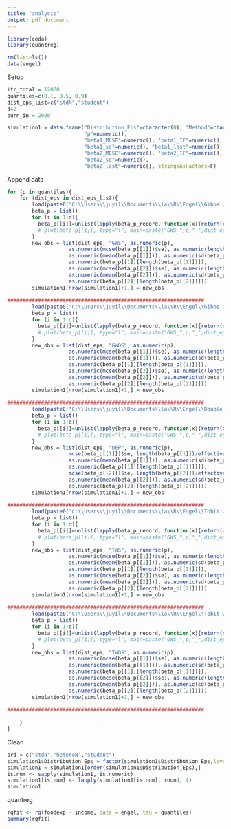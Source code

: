 ```yaml
---
title: "analysis"
output: pdf_document
---
```


```r
library(coda)
library(quantreg)

rm(list=ls())
data(engel)
```

Setup
```r
itr_total = 12000
quantiles=c(0.1, 0.5, 0.9)
dist_eps_list=c("stdN","student")
d=2
burn_in = 2000

simulation1 = data.frame("Distribution_Eps"=character(0), "Method"=character(0),
                         "p"=numeric(), 
                         "beta1_MCSE"=numeric(), "beta1_IF"=numeric(), "beta1_mu"=numeric(), 
                         "beta1_sd"=numeric(), "beta1_last"=numeric(),
                         "beta2_MCSE"=numeric(), "beta2_IF"=numeric(), "beta2_mu"=numeric(),
                         "beta2_sd"=numeric(),
                         "beta2_last"=numeric(), stringsAsFactors=F)

```

Append data
```r
for (p in quantiles){
    for (dist_eps in dist_eps_list){
        load(paste0("C:\\Users\\juyil\\Documents\\la\\R\\Engel\\Gibbs with Scale\\","GWS_",p,"_",dist_eps,"_betap.RData"))
        beta_p = list()
        for (i in 1:d){
          beta_p[[i]]=unlist(lapply(beta_p_record, function(x){return(x[i,])}))[(burn_in+1):itr_total]
          # plot(beta_p[[i]], type="l", main=paste("GWS_",p,"_",dist_eps,"_beta_",i), xlab="itr", ylab=paste("beta",i))
        }
        new_obs = list(dist_eps, "GWS", as.numeric(p), 
                    as.numeric(mcse(beta_p[[1]])$se), as.numeric(length(beta_p[[1]])/effectiveSize(beta_p[[1]])), 
                    as.numeric(mean(beta_p[[1]])), as.numeric(sd(beta_p[[1]])),
                    as.numeric(beta_p[[1]][length(beta_p[[1]])]),
                    as.numeric(mcse(beta_p[[2]])$se), as.numeric(length(beta_p[[2]])/effectiveSize(beta_p[[2]])),
                    as.numeric(mean(beta_p[[2]])), as.numeric(sd(beta_p[[2]])),
                    as.numeric(beta_p[[2]][length(beta_p[[2]])]))
        simulation1[nrow(simulation1)+1,] = new_obs
        
################################################################   
        load(paste0("C:\\Users\\juyil\\Documents\\la\\R\\Engel\\Gibbs without Scale\\","GWOS_",p,"_",dist_eps,"_betap.RData"))
        beta_p = list()
        for (i in 1:d){
          beta_p[[i]]=unlist(lapply(beta_p_record, function(x){return(x[i,])}))[(burn_in+1):itr_total]
          # plot(beta_p[[i]], type="l", main=paste("GWS_",p,"_",dist_eps,"_beta_",i), xlab="itr", ylab=paste("beta",i))
        }
        new_obs = list(dist_eps, "GWOS", as.numeric(p), 
                    as.numeric(mcse(beta_p[[1]])$se), as.numeric(length(beta_p[[1]])/effectiveSize(beta_p[[1]])), 
                    as.numeric(mean(beta_p[[1]])), as.numeric(sd(beta_p[[1]])),
                    as.numeric(beta_p[[1]][length(beta_p[[1]])]),
                    as.numeric(mcse(beta_p[[2]])$se), as.numeric(length(beta_p[[2]])/effectiveSize(beta_p[[2]])),
                    as.numeric(mean(beta_p[[2]])), as.numeric(sd(beta_p[[2]])),
                    as.numeric(beta_p[[2]][length(beta_p[[2]])]))
        simulation1[nrow(simulation1)+1,] = new_obs
        
################################################################
        load(paste0("C:\\Users\\juyil\\Documents\\la\\R\\Engel\\Double Exponential Prior\\","DEP_",p,"_",dist_eps,"_betap.RData"))
        beta_p = list()
        for (i in 1:d){
          beta_p[[i]]=unlist(lapply(beta_p_record, function(x){return(x[i,])}))[(burn_in+1):itr_total]
          # plot(beta_p[[i]], type="l", main=paste("GWS_",p,"_",dist_eps,"_beta_",i), xlab="itr", ylab=paste("beta",i))
        }
        new_obs = list(dist_eps, "DEP", as.numeric(p),
                    mcse(beta_p[[1]])$se, length(beta_p[[1]])/effectiveSize(beta_p[[1]]),
                    as.numeric(mean(beta_p[[1]])), as.numeric(sd(beta_p[[1]])),
                    as.numeric(beta_p[[1]][length(beta_p[[1]])]),
                    mcse(beta_p[[2]])$se, length(beta_p[[2]])/effectiveSize(beta_p[[2]]),
                    as.numeric(mean(beta_p[[2]])), as.numeric(sd(beta_p[[2]])),
                    as.numeric(beta_p[[2]][length(beta_p[[2]])]))
        simulation1[nrow(simulation1)+1,] = new_obs
        
################################################################
        load(paste0("C:\\Users\\juyil\\Documents\\la\\R\\Engel\\Tobit with Scale\\","TWS_",p,"_",dist_eps,"_betap.RData"))
        beta_p = list()
        for (i in 1:d){
          beta_p[[i]]=unlist(lapply(beta_p_record, function(x){return(x[i,])}))[(burn_in+1):itr_total]
          # plot(beta_p[[i]], type="l", main=paste("GWS_",p,"_",dist_eps,"_beta_",i), xlab="itr", ylab=paste("beta",i))
        }
        new_obs = list(dist_eps, "TWS", as.numeric(p), 
                    as.numeric(mcse(beta_p[[1]])$se), as.numeric(length(beta_p[[1]])/effectiveSize(beta_p[[1]])), 
                    as.numeric(mean(beta_p[[1]])), as.numeric(sd(beta_p[[1]])),
                    as.numeric(beta_p[[1]][length(beta_p[[1]])]),
                    as.numeric(mcse(beta_p[[2]])$se), as.numeric(length(beta_p[[2]])/effectiveSize(beta_p[[2]])),
                    as.numeric(mean(beta_p[[2]])), as.numeric(sd(beta_p[[2]])),
                    as.numeric(beta_p[[2]][length(beta_p[[2]])]))
        simulation1[nrow(simulation1)+1,] = new_obs
        
################################################################
        load(paste0("C:\\Users\\juyil\\Documents\\la\\R\\Engel\\Tobit without Scale\\","TWOS_",p,"_",dist_eps,"_betap.RData"))
        beta_p = list()
        for (i in 1:d){
          beta_p[[i]]=unlist(lapply(beta_p_record, function(x){return(x[i,])}))[(burn_in+1):itr_total]
          # plot(beta_p[[i]], type="l", main=paste("GWS_",p,"_",dist_eps,"_beta_",i), xlab="itr", ylab=paste("beta",i))
        }
        new_obs = list(dist_eps, "TWOS", as.numeric(p), 
                    as.numeric(mcse(beta_p[[1]])$se), as.numeric(length(beta_p[[1]])/effectiveSize(beta_p[[1]])), 
                    as.numeric(mean(beta_p[[1]])), as.numeric(sd(beta_p[[1]])),
                    as.numeric(beta_p[[1]][length(beta_p[[1]])]),
                    as.numeric(mcse(beta_p[[2]])$se), as.numeric(length(beta_p[[2]])/effectiveSize(beta_p[[2]])),
                    as.numeric(mean(beta_p[[2]])), as.numeric(sd(beta_p[[2]])),
                    as.numeric(beta_p[[2]][length(beta_p[[2]])]))
        simulation1[nrow(simulation1)+1,] = new_obs
        
################################################################
        
    }
}

```

Clean
```r
ord = c("stdN","heteroN","student")
simulation1$Distribution_Eps = factor(simulation1$Distribution_Eps,levels=ord)
simulation1 = simulation1[order(simulation1$Distribution_Eps),]
is.num <- sapply(simulation1, is.numeric)
simulation1[is.num] <- lapply(simulation1[is.num], round, 4)
simulation1

```


quantreg
```r
rqfit <- rq(foodexp ~ income, data = engel, tau = quantiles)
summary(rqfit)


```






